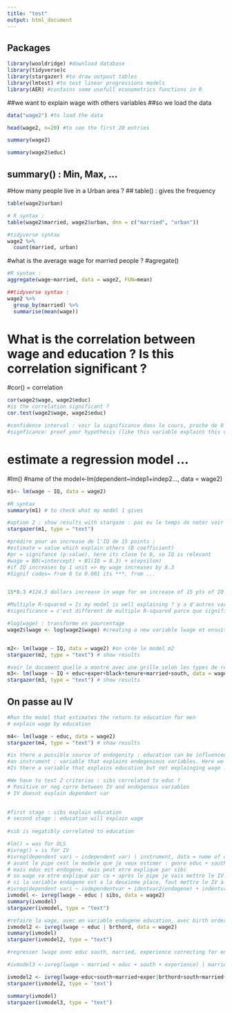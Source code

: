 ```yaml
---
title: "test"
output: html_document
---
```


## Packages

```r
library(wooldridge) #download database
library(tidyverse)c
library(stargazer) #to draw outpout tables
library(lmtest) #to test linear progressions models
library(AER) #contains some usefull econometrics functions in R
```

##we want to explain wage with others variables
##so we load the data

```r
data("wage2") #to load the data

head(wage2, n=20) #to see the first 20 entries
```
```r
summary(wage2)
```

```r
summary(wage2$educ) 
```
## summary() : Min, Max, ...

#How many people live in a Urban area ?
## table() : gives the frequency


```r
table(wage2$urban)
```

```r
# R syntax :
table(wage2$married, wage2$urban, dnn = c("married", "urban"))

#tidyverse syntax 
wage2 %>%
  count(married, urban)
```

#what is the average wage for married people ?
#agregate()
```r
#R syntax :
aggregate(wage~married, data = wage2, FUN=mean)

##tidyverse syntax :
wage2 %>%
  group_by(married) %>%
  summarise(mean(wage))

```

# What is the correlation between wage and education ? Is this correlation significant ?
#cor() = correlation
```r

cor(wage2$wage, wage2$educ)
#is the correlation significant ?
cor.test(wage2$wage, wage2$educ)

#confidence interval : voir la significance dans le cours, proche de 0 plus y a de la correlation
#signficance: proof your hypothesis (like this variable explains this variable)
```
# estimate a regression model ...
#lm()
#name of the model<-lm(dependent~indep1+indep2..., data = wage2)
```r
m1<- lm(wage ~ IQ, data = wage2)

#R syntax
summary(m1) # to check what my model 1 gives

#option 2 : show results with stargaze : pas eu le temps de noter voir correc
stargazer(m1, type = "text")

#prédire pour an increase de l'IQ de 15 points :
#estimate = value which explain others (B coefficient)
#pr = signifance (p-value), here its close to 0, so IQ is relevant
#wage = B0(=intercept) + B1(IQ = 8.3) + e(epsilon)
#if IQ increases by 1 unit => my wage increases by 8.3
#Signif codes= from 0 to 0.001 its ***, from ...


15*8.3 #124.5 dollars increase in wage for an increase of 15 pts of IQ

#Multiple R-squared = Is my model is well explaining ? y a d'autres variables qui peuvent expliquer wage. Donc a quel point IQ the closer is to 1 so more my value explique bien? Plus c proche de 1 plus ca explique bien.
#significance = c'est different de multiple R-squared parce que significance c'est a quel point c'est relevant la correlation entre 2 variables
```
```r
#log(wage) : transforme en pourcentage
wage2$lwage <- log(wage2$wage) #creating a new variable lwage et ensuite affection des valeurs en pourcentage de wage, dans une nouvelle colonne lwage qu'on crée


m2<- lm(lwage ~ IQ, data = wage2) #on crée le model m2
stargazer(m2, type = "text") # show results
```
```r

#voir le document quelle a montré avec une grille selon les types de regressions, comment on interprète
m3<- lm(lwage ~ IQ + educ+exper+black+tenure+married+south, data = wage2)
stargazer(m3, type = "text") # show results
```
## On passe au IV

```r
#Run the model that estimates the return to education for men
# explain wage by education

m4<- lm(lwage ~ educ, data = wage2)
stargazer(m4, type = "text") # show results

#is there a possible source of endogenity : education can be influenced by ability, ou l'IQ
#an instrument : variable that explains endogenious variables. Here we will try to explain education
#Is there a variable that explains education but not explainging wage : for exemple education of parents : influence wage threw education. Number of sibligns can also be an IV. A lot of siblings, less chances to long education

```
```r
#We have to test 2 criterias : sibs correlated to educ ?
# Positive or neg corre between IV and endogenous variables
# IV doesnt explain dependent var
  

#first stage : sibs explain education
# second stage : education will explain wage
  
#sib is negatibly correlated to education

#lm() = was for OLS
#ivreg() = is for IV
#ivreg(dependent vari ~ independent var) | instrument, data = name of data)
# avant le pipe cest le modele que je veux estimer : genre educ + south + black
# mais educ est endogene, mais peut etre explique par sibs
# so wage va etre expliqué par ca + après le pipe je vais mettre le IV model : sib + south + black
# si la variable endogene est a la deuxieme place, faut mettre le IV à la deuxieme place derriere le pipe.
#ivreg(dependent vari ~ independentvar + identvar2(endogene) + indentvar3) | independentvar + instrument + indentvar3, data = name of data)
ivmodel <- ivreg(lwage ~ educ | sibs, data = wage2)
summary(ivmodel)
stargazer(ivmodel, type = "text")
```

```r

#refaire la wage, avec en variable endogene education, avec birth order comme IV
ivmodel2 <- ivreg(lwage ~ educ | brthord, data = wage2)
summary(ivmodel)
stargazer(ivmodel2, type = "text")
```
```r
#regresser lwage avec educ south, married, experience correcting for endogene educ by using brthord

#ivmodel3 <-ivreg(lwage ~ married + educ + south + experience) | married + brthord + south + exper, data = wage2) jsp pk ca marche pas

ivmodel2 <- ivreg(lwage~educ+south+married+exper|brthord+south+married+exper, data=wage2)
stargazer(ivmodel2, type = 'text')

summary(ivmodel)
stargazer(ivmodel3, type = "text")
```

